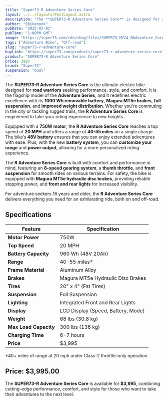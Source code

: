 ```yaml
---
title: "Super73 R Adventure Series Core"
layout: ../../layouts/PostLayout.astro
description: "The **SUPER73-R Adventure Series Core** is designed for riders who crave versatility, power, and style. This electric bike is built to handle both urban streets and rugged trails with ease."
author: "Ebikenook"
pubDate: "2025-03-01"
pubTime: "1:00PM GMT"
image: "https://super73.com/cdn/shop/files/SUPER73_MY24_RAdventure_Core_Sandstorm_FrontHero_7c5f0b15-6612-491f-b229-b1a27f1af0b0_700x.jpg?v=1722564423"
tags: ["Adventure Bike", "Off-road"]
slug: "super73-r-adventure-core"
buyLink: "https://super73.com/products/super73-r-adventure-series-core?from=electric-bikes"
product: "SUPER73-R Adventure Series Core"
price: 3995
brand: "Super73"
suspension: "dual"
---
```


The **SUPER73-R Adventure Series Core** is the ultimate electric bike designed for **road warriors** seeking performance, style, and comfort. It is the flagship model of the **Adventure Series**, and it redefines electric excellence with its **1000 Wh removable battery**, **Magura MT5e brakes**, **full suspension**, and **improved weight distribution**. Whether you're commuting in the city or tackling rugged trails, the **R Adventure Series Core** is engineered to take your riding experience to new heights.

Equipped with a **750W motor**, the **R Adventure Series Core** reaches a top speed of **20 MPH** and offers a range of **40-55 miles** on a single charge. The bike’s **48V battery** ensures that you can enjoy extended adventures with ease. Plus, with the new **battery system**, you can **customize your range** and **power output**, allowing for a more personalized riding experience.

The **R Adventure Series Core** is built with comfort and performance in mind, featuring an **8-speed gearing system**, a **thumb throttle**, and **front suspension** for smooth rides on various terrains. For safety, the bike is equipped with **Magura MT5e hydraulic disc brakes**, providing reliable stopping power, and **front and rear lights** for increased visibility.

For adventure seekers 16 years and older, the **R Adventure Series Core** delivers everything you need for an exhilarating ride, both on and off-road.

## Specifications

| Feature               | Specification                      |
| --------------------- | ---------------------------------- |
| **Motor Power**       | 750W                               |
| **Top Speed**         | 20 MPH                             |
| **Battery Capacity**  | 960 Wh (48V 20Ah)                  |
| **Range**             | 40-55 miles\*                      |
| **Frame Material**    | Aluminum Alloy                     |
| **Brakes**            | Magura MT5e Hydraulic Disc Brakes  |
| **Tires**             | 20" x 4" (Fat Tires)               |
| **Suspension**        | Full Suspension                    |
| **Lighting**          | Integrated Front and Rear Lights   |
| **Display**           | LCD Display (Speed, Battery, Mode) |
| **Weight**            | 68 lbs (30.8 kg)                   |
| **Max Load Capacity** | 300 lbs (136 kg)                   |
| **Charging Time**     | 6-7 hours                          |
| **Price**             | $3,995                             |

\*40+ miles of range at 20 mph under Class-2 throttle-only operation.

## Price: **$3,995.00**

The **SUPER73-R Adventure Series Core** is available for **$3,995**, combining cutting-edge performance, comfort, and style for those who want to take their adventures to the next level.
